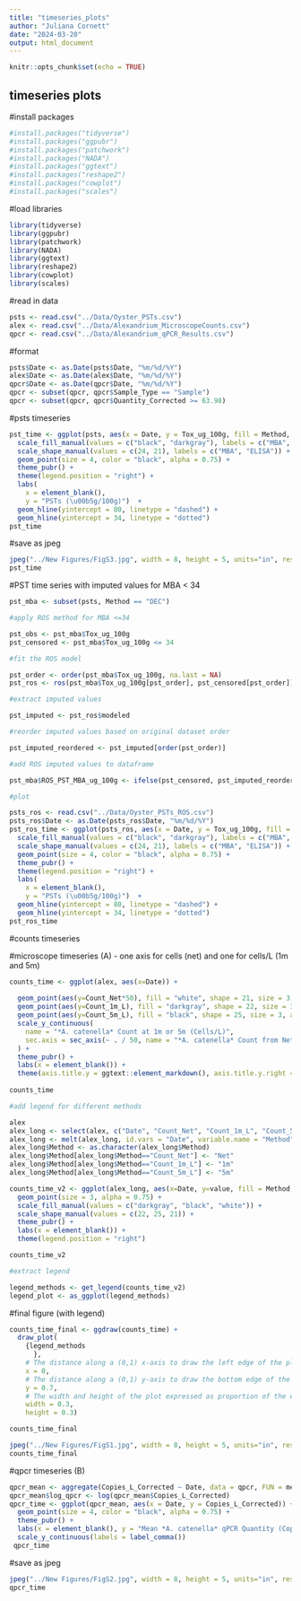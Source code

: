 ```yaml
---
title: "timeseries_plots"
author: "Juliana Cornett"
date: "2024-03-20"
output: html_document
---
```


```r
knitr::opts_chunk$set(echo = TRUE)
```

## timeseries plots

#install packages

```r
#install.packages("tidyverse")
#install.packages("ggpubr")
#install.packages("patchwork")
#install.packages("NADA")
#install.packages("ggtext")
#install.packages("reshape2")
#install.packages("cowplot")
#install.packages("scales")
```

#load libraries

```r
library(tidyverse)
library(ggpubr)
library(patchwork)
library(NADA)
library(ggtext)
library(reshape2)
library(cowplot)
library(scales)
```

#read in data

```r
psts <- read.csv("../Data/Oyster_PSTs.csv")
alex <- read.csv("../Data/Alexandrium_MicroscopeCounts.csv")
qpcr <- read.csv("../Data/Alexandrium_qPCR_Results.csv")
```

#format 

```r
psts$Date <- as.Date(psts$Date, "%m/%d/%Y")
alex$Date <- as.Date(alex$Date, "%m/%d/%Y")
qpcr$Date <- as.Date(qpcr$Date, "%m/%d/%Y")
qpcr <- subset(qpcr, qpcr$Sample_Type == "Sample")
qpcr <- subset(qpcr, qpcr$Quantity_Corrected >= 63.98)
```

#psts timeseries

```r
pst_time <- ggplot(psts, aes(x = Date, y = Tox_ug_100g, fill = Method, shape = Method)) + 
  scale_fill_manual(values = c("black", "darkgray"), labels = c("MBA", "ELISA")) +
  scale_shape_manual(values = c(24, 21), labels = c("MBA", "ELISA")) +
  geom_point(size = 4, color = "black", alpha = 0.75) +
  theme_pubr() +
  theme(legend.position = "right") +
  labs(
    x = element_blank(),
    y = "PSTs (\u00b5g/100g)")  +
  geom_hline(yintercept = 80, linetype = "dashed") +
  geom_hline(yintercept = 34, linetype = "dotted")
pst_time
```

#save as jpeg

```r
jpeg("../New Figures/FigS3.jpg", width = 8, height = 5, units="in", res=600)
pst_time
```

#PST time series with imputed values for MBA < 34

```r
pst_mba <- subset(psts, Method == "DEC")

#apply ROS method for MBA <=34

pst_obs <- pst_mba$Tox_ug_100g
pst_censored <- pst_mba$Tox_ug_100g <= 34

#fit the ROS model

pst_order <- order(pst_mba$Tox_ug_100g, na.last = NA)
pst_ros <- ros(pst_mba$Tox_ug_100g[pst_order], pst_censored[pst_order])

#extract imputed values

pst_imputed <- pst_ros$modeled

#reorder imputed values based on original dataset order

pst_imputed_reordered <- pst_imputed[order(pst_order)]

#add ROS imputed values to dataframe

pst_mba$ROS_PST_MBA_ug_100g <- ifelse(pst_censored, pst_imputed_reordered, pst_mba$Tox_ug_100g)

#plot

psts_ros <- read.csv("../Data/Oyster_PSTs_ROS.csv")
psts_ros$Date <- as.Date(psts_ros$Date, "%m/%d/%Y")
pst_ros_time <- ggplot(psts_ros, aes(x = Date, y = Tox_ug_100g, fill = Method, shape = Method)) + 
  scale_fill_manual(values = c("black", "darkgray"), labels = c("MBA", "ELISA")) +
  scale_shape_manual(values = c(24, 21), labels = c("MBA", "ELISA")) +
  geom_point(size = 4, color = "black", alpha = 0.75) +
  theme_pubr() +
  theme(legend.position = "right") +
  labs(
    x = element_blank(),
    y = "PSTs (\u00b5g/100g)")  +
  geom_hline(yintercept = 80, linetype = "dashed") +
  geom_hline(yintercept = 34, linetype = "dotted")
pst_ros_time
```

#counts timeseries

#microscope timeseries (A) - one axis for cells (net) and one for cells/L (1m and 5m)

```r
counts_time <- ggplot(alex, aes(x=Date)) +
  
  geom_point(aes(y=Count_Net*50), fill = "white", shape = 21, size = 3, alpha = 0.75) + 
  geom_point(aes(y=Count_1m_L), fill = "darkgray", shape = 22, size = 3, alpha = 0.75) +
  geom_point(aes(y=Count_5m_L), fill = "black", shape = 25, size = 3, alpha = 0.75) +
  scale_y_continuous(
    name = "*A. catenella* Count at 1m or 5m (Cells/L)",
    sec.axis = sec_axis(~ . / 50, name = "*A. catenella* Count from Net Tow (Cells)")
  ) +
  theme_pubr() +
  labs(x = element_blank()) +
  theme(axis.title.y = ggtext::element_markdown(), axis.title.y.right = ggtext::element_markdown())
  
counts_time

#add legend for different methods

```

```r
alex
alex_long <- select(alex, c("Date", "Count_Net", "Count_1m_L", "Count_5m_L"))
alex_long <- melt(alex_long, id.vars = "Date", variable.name = "Method")
alex_long$Method <- as.character(alex_long$Method)
alex_long$Method[alex_long$Method=="Count_Net"] <- "Net"
alex_long$Method[alex_long$Method=="Count_1m_L"] <- "1m"
alex_long$Method[alex_long$Method=="Count_5m_L"] <- "5m"

counts_time_v2 <- ggplot(alex_long, aes(x=Date, y=value, fill = Method, shape = Method)) +
  geom_point(size = 3, alpha = 0.75) +
  scale_fill_manual(values = c("darkgray", "black", "white")) +
  scale_shape_manual(values = c(22, 25, 21)) +
  theme_pubr() +
  labs(x = element_blank()) +
  theme(legend.position = "right")

counts_time_v2

#extract legend

legend_methods <- get_legend(counts_time_v2)
legend_plot <- as_ggplot(legend_methods)
```

#final figure (with legend)

```r
counts_time_final <- ggdraw(counts_time) +
  draw_plot(
    {legend_methods
      },
    # The distance along a (0,1) x-axis to draw the left edge of the plot
    x = 0, 
    # The distance along a (0,1) y-axis to draw the bottom edge of the plot
    y = 0.7,
    # The width and height of the plot expressed as proportion of the entire ggdraw object
    width = 0.3, 
    height = 0.3) 

counts_time_final

jpeg("../New Figures/FigS1.jpg", width = 8, height = 5, units="in", res=600)
counts_time_final
```

#qpcr timeseries (B)

```r
qpcr_mean <- aggregate(Copies_L_Corrected ~ Date, data = qpcr, FUN = mean)
qpcr_mean$log_qpcr <- log(qpcr_mean$Copies_L_Corrected)
qpcr_time <- ggplot(qpcr_mean, aes(x = Date, y = Copies_L_Corrected)) + 
  geom_point(size = 4, color = "black", alpha = 0.75) + 
  theme_pubr() + 
  labs(x = element_blank(), y = "Mean *A. catenella* qPCR Quantity (Copies/L)") + theme(axis.title.y = ggtext::element_markdown()) +
  scale_y_continuous(labels = label_comma())
 qpcr_time
```

#save as jpeg

```r
jpeg("../New Figures/FigS2.jpg", width = 8, height = 5, units="in", res=600)
qpcr_time
```
